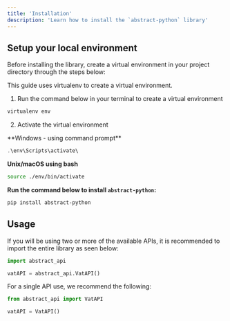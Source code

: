 ```yaml
---
title: 'Installation'
description: 'Learn how to install the `abstract-python` library'
---
```


## Setup your local environment

Before installing the library, create a virtual environment in your project directory through the steps below:

<Note>
    This guide uses virtualenv to create a virtual environment.
</Note>

1. Run the command below in your terminal to create a virtual environment 
```bash
virtualenv env
```

2. Activate the virtual environment

<p>**Windows - using command prompt**</p>

```powershell
.\env\Scripts\activate\
```

**Unix/macOS using bash**
```bash
source ./env/bin/activate
```

**Run the command below to install `abstract-python`:**

```powershell
pip install abstract-python
```

## Usage
If you will be using two or more of the available APIs, it is recommended to import the entire library as seen below:

```python
import abstract_api

vatAPI = abstract_api.VatAPI()
```

For a single API use, we recommend the following:

```python
from abstract_api import VatAPI

vatAPI = VatAPI()
```